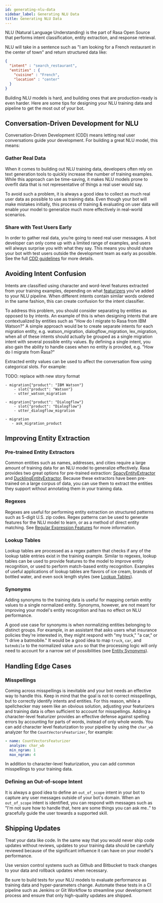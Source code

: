 ```yaml
---
id: generating-nlu-data
sidebar_label: Generating NLU Data
title: Generating NLU Data
---
```


NLU (Natural Language Understanding) is the part of Rasa Open Source that performs
intent classification, entity extraction, and response retrieval.

NLU will take in a sentence such as "I am looking for a French restaurant in the center
of town" and return structured data like:

```json
{
  "intent" : "search_restaurant",
  "entities" : {
    "cuisine" : "French",
    "location" : "center"
  }
}
```

Building NLU models is hard, and building ones that are production-ready is even harder.
Here are some tips for designing your NLU training data and pipeline to get the most
out of your bot.

## Conversation-Driven Development for NLU

Conversation-Driven Development (CDD) means letting real user conversations guide your
development. For building a great NLU model, this means:

### Gather Real Data
When it comes to building out NLU training data, developers often rely on text
generation tools to quickly increase the number of training examples. While this
approach can be time-saving, it makes NLU models prone to overfit data that is not
representative of things a real user would say.

To avoid such a problem, it is always a good idea to collect as much real user data
as possible to use as training data. Even though your bot will make mistakes initially,
this process of training & evaluating on user data will enable your model to generalize
much more effectively in real-world scenarios.

### Share with Test Users Early

In order to gather real data, you’re going to need real user messages. A bot developer
can only come up with a limited range of examples, and users will always surprise you
with what they say. This means you should share your bot with test users outside the
development team as early as possible.
See the full [CDD guidelines](./conversation-driven-development.mdx) for more details.

## Avoiding Intent Confusion

Intents are classified using character and word-level features extracted from your
training examples, depending on what [featurizers](./components/featurizers.mdx)
you've added to your NLU pipeline. When different intents contain similar
words ordered in the same fashion, this can create confusion for the intent classifier.

To address this problem, you should consider separating by entities as opposed to by
intents. An example of this is when designing intents that are contextualized by
entities such as "How do I migrate to Rasa from IBM Watson?" A simple approach would
be to create separate intents for each migration entity, e.g. watson_migration,
dialogflow_migration, lex_migration, when all of these intents should actually be
grouped as a single migration intent with several possible entity values. By defining
a single intent, you also gain the ability to handle cases when no entity is provided,
e.g. "How do I migrate from Rasa?"

Extracted entity values can be used to affect the conversation flow using categorical
slots. For example:

TODO: replace with new story format
```story
- migration{"product": "IBM Watson"}
    - slot{"product": "Watson"}
    - utter_watson_migration

- migration{"product": "Dialogflow"}
    - slot{"product": "Dialogflow"}
    - utter_dialogflow_migration

- migration
   - ask_migration_product
```

## Improving Entity Extraction

### Pre-trained Entity Extractors

Common entities such as names, addresses, and cities require a large amount of training
data for an NLU model to generalize effectively. Rasa provides two great options for
pre-trained extraction: [SpacyEntityExtractor](./components/entity-extractors/#SpacyEntityExtractor)
and [DucklingEntityExtractor](./components/entity-extractors/#DucklingHTTPExtractor).
Because these extractors have been pre-trained on a large corpus of data, you can use them
to extract the entities they support without annotating them in your training data.

### Regexes

Regexes are useful for performing entity extraction on structured patterns such as 5-digit
U.S. zip codes. Regex patterns can be used to generate features for the NLU model to learn,
or as a method of direct entity matching.
See [Regular Expression Features](./training-data-format/#regular-expression-features)
for more information.

### Lookup Tables

Lookup tables are processed as a regex pattern that checks if any of the lookup table
entries exist in the training example. Similar to regexes, lookup tables can be used
to provide features to the model to improve entity recognition, or used to perform
match-based entity recognition. Examples of useful applications of lookup tables are
flavors of ice cream, brands of bottled water, and even sock length styles
(see [Lookup Tables](./training-data-format/#lookup-tables)).

### Synonyms

Adding synonyms to the training data is useful for mapping certain entity values to a
single normalized entity. Synonyms, however, are not meant for improving your model's
entity recognition and has no effect on NLU performance.

A good use case for synonyms is when normalizing entities belonging to distinct groups.
For example, in an assistant that asks users what insurance policies they're interested
in, they might respond with "my truck," "a car," or "I drive a batmobile."
It would be a good idea to map `truck`, `car`, and `batmobile` to the normalized value
`auto` so that the processing logic will only need to account for a narrow set of
possibilities (see [Entity Synonyms](./training-data-format/#entity-synonyms)).

## Handling Edge Cases

### Misspellings

Coming across misspellings is inevitable and your bot needs an effective way to
handle this. Keep in mind that the goal is not to correct misspellings, but to
correctly identify intents and entities. For this reason, while a spellchecker may
seem like an obvious solution, adjusting your featurizers and training data is often
sufficient to account for misspellings. Adding a character-level featurizer provides
an effective defense against spelling errors by accounting for parts of words, instead
of only whole words. You can add character level featurization to your pipeline by
using the `char_wb` analyzer for the `CountVectorsFeaturizer`, for example:

```yaml
- name: CountVectorsFeaturizer
  analyze: char_wb
  min_ngram: 1
  max_ngram: 4
```

In addition to character-level featurization, you can add common misspellings to
your training data.

### Defining an Out-of-scope Intent

It is always a good idea to define an `out_of_scope` intent in your bot to capture
any user messages outside of your bot's domain. When an `out_of_scope` intent is
identified, you can respond with messages such as "I'm not sure how to handle that,
here are some things you can ask me.." to gracefully guide the user towards a
supported skill.

## Shipping Updates

Treat your data like code. In the same way that you would never ship code updates
without reviews, updates to your training data should be carefully reviewed because
of the significant influence it can have on your model's performance.

Use version control systems such as Github and Bitbucket to track changes to your
data and rollback updates when necessary.

Be sure to build tests for your NLU models to evaluate performance as training data
and hyper-parameters change. Automate these tests in a CI pipeline such as Jenkins
or Git Workflow to streamline your development process and ensure that only
high-quality updates are shipped.
